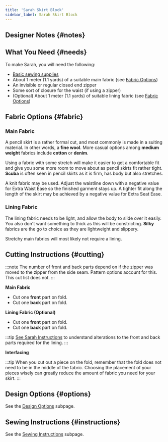 ```yaml
---
title: 'Sarah Skirt Block'
sidebar_label: Sarah Skirt Block
---
```



<DocusaurusDoc>
  <DesignInfo design="sarah" noDocsLink />
</DocusaurusDoc>

## Designer Notes {#notes}

<Notes />

## What You Need {#needs}

To make Sarah, you will need the following:

- [Basic sewing supplies](/docs/sewing/basic-sewing-supplies)
- About 1 meter (1.1 yards) of a suitable main fabric (see [Fabric
  Options](#fabric))
- An invisible or regular closed end zipper
- Some sort of closure for the waist (if using a zipper)
- (Optional) About 1 meter (1.1 yards) of suitable lining fabric (see [Fabric
  Options](#fabric))

## Fabric Options {#fabric}

### Main Fabric

A pencil skirt is a rather formal cut, and most commonly is made in a suiting
material. In other words, a **fine wool**. More casual options among **medium
weight** fabrics include **cotton** or **denim**.

Using a fabric with some stretch will make it easier to get a comfortable fit
and give you some more room to move about as pencil skirts fit rather tight.
**Scuba** is often seen in pencil skirts as it is firm, has body but also
stretches.

A knit fabric may be used. Adjust the waistline down with a negative value for Extra Waist Ease so the finished garment stays up. A tighter fit along the length of the skirt may be achieved by a negative value for Extra Seat Ease.

### Lining Fabric

The lining fabric needs to be light, and allow the body to slide over it
easily. You also don't want something to thick as this will be constricting.
**Silky** fabrics are the go to choice as they are lightweight and slippery.

Stretchy main fabrics will most likely not require a lining.

## Cutting Instructions {#cutting}

:::note
The number of front and back parts depend on if the zipper was moved to the
zipper from the side seam. Pattern options account for this. This cut list does not.
:::

**Main Fabric**

- Cut one **front** part on fold.
- Cut one **back** part on fold.

**Lining Fabric (Optional)**

- Cut one **front** part on fold.
- Cut one **back** part on fold.

:::tip
[See Sarah Instructions](/docs/designs/sarah/instructions/#lining) to
understand alterations to the front and back parts required for the lining.
:::

**Interfacing**

:::tip
When you cut out a piece on the fold, remember that the fold does not need to
be in the middle of the fabric. Choosing the placement of your pieces wisely
can greatly reduce the amount of fabric you need for your skirt.
:::

## Design Options {#options}

<MiniTip>See the [Design Options](/docs/designs/sarah/options/) subpage.</MiniTip>

## Sewing Instructions {#instructions}

<MiniTip>See the [Sewing Instructions](/docs/designs/sarah/instructions/) subpage.</MiniTip>

